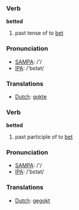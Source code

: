 === Verb ===

'''betted'''

# past tense of to [[bet]]

=== Pronunciation ===
*[[w:SAMPA|SAMPA]]: /'/
*[[w:IPA|IPA]]: /'bεtət/

=== Translations ===
*[[Dutch]]: [[gokte]]

=== Verb ===

'''betted'''

# past participle of to [[bet]]

=== Pronunciation ===
*[[w:SAMPA|SAMPA]]: /'/
*[[w:IPA|IPA]]: /'bεtət/

=== Translations ===
*[[Dutch]]: [[gegokt]]